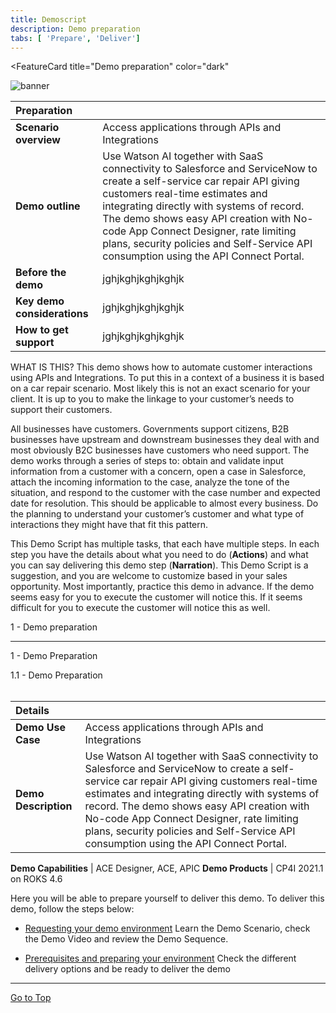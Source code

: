```yaml
---
title: Demoscript
description: Demo preparation
tabs: [ 'Prepare', 'Deliver']
---
```



<FeatureCard
  title="Demo preparation"
  color="dark"
  >

![banner](./images/demo-script.jpg)
</FeatureCard>

| Preparation| |
| :---         | :--- |
| **Scenario overview** | Access applications through APIs and Integrations |
| **Demo outline** | Use Watson AI together with SaaS connectivity to Salesforce and ServiceNow to create a self-service car repair API giving customers real-time estimates and integrating directly with systems of record. The demo shows easy API creation with No-code App Connect Designer, rate limiting plans, security policies and Self-Service API consumption using the API Connect Portal. |
| **Before the demo** | jghjkghjkghjkghjk |
| **Key demo considerations** | jghjkghjkghjkghjk |
| **How to get support** | jghjkghjkghjkghjk |

WHAT IS THIS? This demo shows how to automate customer interactions using APIs and Integrations.  To put this in a context of a business it is based on a car repair scenario.  Most likely this is not an exact scenario for your client.  It is up to you to make the linkage to your customer’s needs to support their customers.

All businesses have customers.  Governments support citizens, B2B businesses have upstream and downstream businesses they deal with and most obviously B2C businesses have customers who need support.  The demo works through a series of steps to: obtain and validate input information from a customer with a concern, open a case in Salesforce, attach the incoming information to the case, analyze the tone of the situation, and respond to the customer with the case number and expected date for resolution.  This should be applicable to almost every business.  Do the planning to understand your customer’s customer and what type of interactions they might have that fit this pattern.

This Demo Script has multiple tasks, that each have multiple steps. In each step you have the details about what you need to do (**Actions**) and what you can say delivering this demo step (**Narration**). This Demo Script is a suggestion, and you are welcome to customize based in your sales opportunity. Most importantly, practice this demo in advance. If the demo seems easy for you to execute the customer will notice this. If it seems difficult for you to execute the customer will notice this as well.

<AnchorLinks>
  <AnchorLink>1 - Demo preparation</AnchorLink>
</AnchorLinks>

***

<span id="place1">1 - Demo Preparation</span>

<summary>1.1 - Demo Preparation</summary>
<br/>

| Details | |
| :---         | :--- |
| **Demo Use Case** | Access applications through APIs and Integrations |
| **Demo Description** | Use Watson AI together with SaaS connectivity to Salesforce and ServiceNow to create a self-service car repair API giving customers real-time estimates and integrating directly with systems of record. The demo shows easy API creation with No-code App Connect Designer, rate limiting plans, security policies and Self-Service API consumption using the API Connect Portal. |

**Demo Capabilities** | ACE Designer, ACE, APIC
**Demo Products** | CP4I 2021.1 on ROKS 4.6

Here you will be able to prepare yourself to deliver this demo. To deliver this demo, follow the steps below:
- [Requesting your demo environment](https://ibm-garage-tsa.github.io/cp4i-demohub/cp4i-on-roks/)
  Learn the Demo Scenario, check the Demo Video and review the Demo Sequence.

- [Prerequisites and preparing your environment](https://ibm-garage-tsa.github.io/cp4i-demohub/salesdemos/carrepair-new/prepare)
  Check the different delivery options and be ready to deliver the demo

***

[Go to Top](#place1)
